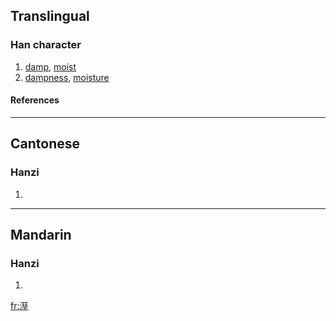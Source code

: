 {{see|濕}}

==Translingual==
===Han character===
{{Han char|rn=85|rad=水|as=10|sn=13|four=3111<sub>4</sub>|canj=水一女土 (EMVG)}}
# [[damp]], [[moist]]
# [[dampness]], [[moisture]]
====References====
{{Han ref|kx=0641.140|dkj=17992|dj=1048.190|hdz=31697.060|uh=6EBC|ud=28348|bh=B7C3|bd=47043}}

----
==Cantonese==
===Hanzi===
{{yue-hanzi|jyut=|y=sap1}}
# {{defn|Cantonese}}

----
==Mandarin==
===Hanzi===
{{cmn-hanzi|pin=[[qì]] (qi4), [[shī]] (shi1)|wg=ch'i<sup>4</sup>, shih<sup>1</sup>}}
# {{defn|Mandarin}}

[[fr:溼]]